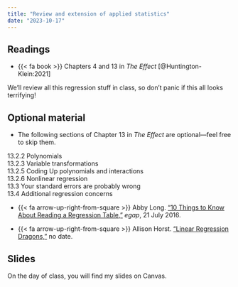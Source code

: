 ```yaml
---
title: "Review and extension of applied statistics"
date: "2023-10-17"
---
```


## Readings

- {{< fa book >}} Chapters 4 and 13 in *The Effect* [@Huntington-Klein:2021]

We’ll review all this regression stuff in class, so don’t panic if this all looks terrifying!

## Optional material

- The following sections of Chapter 13 in *The Effect* are optional---feel free to skip them.

13.2.2 Polynomials  
13.2.3 Variable transformations   
13.2.5 Coding Up polynomials and interactions   
13.2.6 Nonlinear regression   
13.3 Your standard errors are probably wrong   
13.4 Additional regression concerns   

- {{< fa arrow-up-right-from-square >}} Abby Long. ["10 Things to Know About Reading a Regression Table,"](https://egap.org/resource/10-things-to-know-about-reading-a-regression-table/) *egap*, 21 July 2016.


- {{< fa arrow-up-right-from-square >}} Allison Horst. ["Linear Regression Dragons,"](https://allisonhorst.com/linear-regression-dragons) no date.


## Slides

On the day of class, you will find my slides on Canvas. 
